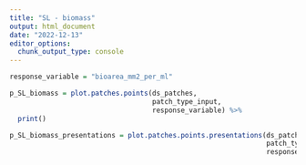 ```yaml
---
title: "SL - biomass"
output: html_document
date: "2022-12-13"
editor_options: 
  chunk_output_type: console
---
```


```r
response_variable = "bioarea_mm2_per_ml"
```

```r
p_SL_biomass = plot.patches.points(ds_patches, 
                                   patch_type_input,
                                   response_variable) %>%
  print()

p_SL_biomass_presentations = plot.patches.points.presentations(ds_patches,
                                                               patch_type_input,
                                                               response_variable)
```